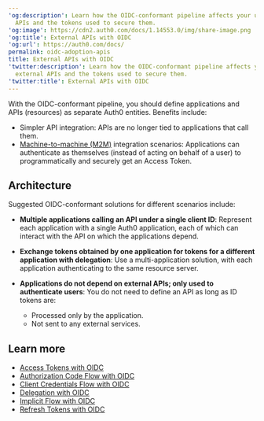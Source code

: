 ---
'og:description': Learn how the OIDC-conformant pipeline affects your use of external
  APIs and the tokens used to secure them.
'og:image': https://cdn2.auth0.com/docs/1.14553.0/img/share-image.png
'og:title': External APIs with OIDC
'og:url': https://auth0.com/docs/
permalink: oidc-adoption-apis
title: External APIs with OIDC
'twitter:description': Learn how the OIDC-conformant pipeline affects your use of
  external APIs and the tokens used to secure them.
'twitter:title': External APIs with OIDC
---
With the OIDC-conformant pipeline, you should define applications and APIs (resources) as separate Auth0 entities. Benefits include:

* Simpler API integration: APIs are no longer tied to applications that call them.
* [Machine-to-machine (M2M)](/docs/get-started/authentication-and-authorization-flow/client-credentials-flow) integration scenarios: Applications can authenticate as themselves (instead of acting on behalf of a user) to programmatically and securely get an <Tooltip tip="Access Token: Authorization credential, in the form of an opaque string or JWT, used to access an API." cta="View Glossary" href="/docs/glossary?term=Access+Token">Access Token</Tooltip>.

## Architecture

Suggested OIDC-conformant solutions for different scenarios include:

* **Multiple applications calling an API under a single <Tooltip tip="Client ID: Identification value given to your registered resource from Auth0." cta="View Glossary" href="/docs/glossary?term=client+ID">client ID</Tooltip>**: Represent each application with a single Auth0 application, each of which can interact with the API on which the applications depend.
* **Exchange tokens obtained by one application for tokens for a different application with delegation**: Use a multi-application solution, with each application authenticating to the same <Tooltip tip="Resource Server: Server hosting protected resources. Resource servers accept and respond to protected resource requests." cta="View Glossary" href="/docs/glossary?term=resource+server">resource server</Tooltip>.
* **Applications do not depend on external APIs; only used to authenticate users**: You do not need to define an API as long as <Tooltip tip="ID Token: Credential meant for the client itself, rather than for accessing a resource." cta="View Glossary" href="/docs/glossary?term=ID+tokens">ID tokens</Tooltip> are:

  + Processed only by the application.
  + Not sent to any external services.

## Learn more

* [Access Tokens with OIDC](/docs/authenticate/login/oidc-conformant-authentication/oidc-adoption-access-tokens)
* [Authorization Code Flow with OIDC](/docs/authenticate/login/oidc-conformant-authentication/oidc-adoption-auth-code-flow)
* [Client Credentials Flow with OIDC](/docs/authenticate/login/oidc-conformant-authentication/oidc-adoption-client-credentials-flow)
* [Delegation with OIDC](/docs/authenticate/login/oidc-conformant-authentication/oidc-adoption-delegation)
* [Implicit Flow with OIDC](/docs/authenticate/login/oidc-conformant-authentication/oidc-adoption-implicit-flow)
* [Refresh Tokens with OIDC](/docs/authenticate/login/oidc-conformant-authentication/oidc-adoption-refresh-tokens)